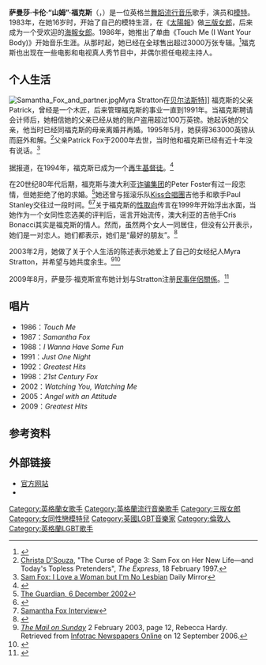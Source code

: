 {{noteTA
|1=zh-cn:欧洲节拍;zh-tw:歐陸節拍;
}}
{{Infobox musical artist <!-- See Wikipedia:WikiProject Musicians -->
| name                = 萨曼莎·福克斯<br>Samantha Fox
| image               = Samantha Fox in Lombardy crop.jpg
| alt                 =
| caption             = 2009年福克斯在意大利[[雷斯卡尔迪纳|雷斯卡尔迪纳]]
| image_size          =
| background          = solo_singer
| birth_name          = Samantha Karen Fox
| alias               = Sam Fox
| birth_date          = {{birth date and age|1966|4|15}}
| birth_place         = {{UK}}伦敦
| death_date          = 
| origin              = {{UK}}倫敦
| instrument          = 主唱
| genre               = [[流行_(音乐类型)|流行]]，[[舞蹈流行音乐|舞蹈流行音乐]]，{{link-en|自由式音乐|Freestyle music}}，[[歐陸節拍|歐陸節拍]]
| occupation          = 歌手，模特，演员，电视人
| years_active        = 1983年{{ndash}}1987年 <small>（模特）</small><br>1986年{{ndash}}至今 <small>（歌手）</small>
| label               = Lamborghini唱片 <small>（1983）</small><br>[[Jive_Records|Jive Records]] <small>（1986{{ndash}}1998）</small><br>Ichiban唱片 <small>（1998）</small>
| associated_acts     = [[Stock_Aitken_Waterman|Stock Aitken Waterman]]，[[Full_Force|Full Force]]，[[Hawkwind|Hawkwind]]，[[Günther_(singer)|Günther]]，[[Sabrina_Salerno|Sabrina Salerno]]
| website             = [http://www.samfox.com/ www.samfox.com]
}}

'''萨曼莎·卡伦·“山姆”·福克斯'''（{{lang-en|'''Samantha Karen "Sam" Fox'''}}，{{bd|1966年|4月15日|catIdx=F}}）是一位英格兰[[舞蹈流行音乐|舞蹈流行音乐]]歌手，演员和[[模特|模特]]。1983年，在她16岁时，开始了自己的模特生涯，在《[[太陽報_(英國)|太陽報]]》做[[三版女郎|三版女郎]]，后来成为一个受欢迎的[[海報女郎|海報女郎]]。1986年，她推出了单曲《Touch Me (I Want Your Body)》开始音乐生涯。从那时起，她已经在全球售出超过3000万张专辑。<ref>{{cite web |url=http://www.in2town.co.uk/Submit-News/-Samantha-Fox-The-Wife-Swapping-Experience |title=Samantha Fox The Wife Swapping Experience |publisher=In2town.co.uk |date= |accessdate=2010-12-25 |deadurl=yes |archiveurl=https://web.archive.org/web/20101210072503/http://www.in2town.co.uk/Submit-News/-Samantha-Fox-The-Wife-Swapping-Experience |archivedate=2010年12月10日 }}</ref>福克斯也出现在一些电影和电视真人秀节目中，并偶尔担任电视主持人。

==个人生活==
[[File:Samantha_Fox_and_partner.jpg|thumb]]Myra Stratton在[[贝尔法斯特|贝尔法斯特]]]]
福克斯的父亲Patrick，曾经是一个木匠，后来管理福克斯的事业一直到1991年。当福克斯聘请会计师后，她相信她的父亲已经从她的账户盗用超过100万英镑。她起诉她的父亲，他当时已经同福克斯的母亲离婚并再婚。1995年5月，她获得363000英镑从而庭外和解。<ref>[[Christa_D'Souza|Christa D'Souza]], "The Curse of Page 3: Sam Fox on Her New Life—and Today's Topless Pretenders", ''The Express'', 18 February 1997.</ref>父亲Patrick Fox于2000年去世，当时他和福克斯已经有近十年没有说话。<ref>[http://www.mirror.co.uk/archive/2002/12/09/sam-fox--i-love-a-woman-but-i-m-no-lesbian-89520-12439018/ Sam Fox: I Love a Woman but I'm No Lesbian] Daily Mirror</ref>

据报道，在1994年，福克斯已成为一个[[重生_(基督教)|再生基督徒]]。<ref>{{Cite news | url=http://news.bbc.co.uk/2/hi/entertainment/202953.stm | title=Samantha Fox charged with DUI | publisher=BBC News | date=1998-10-28 | accessdate=2009-11-26}}</ref>

在20世纪80年代后期，​​福克斯与澳大利亚[[诈骗集团|诈骗集团]]的Peter Foster有过一段恋情，但她拒绝了他的求婚。<ref>[http://www.guardian.co.uk/politics/2002/dec/06/uk.cherieblair1 The Guardian, 6 December 2002]</ref>她还曾与摇滚乐队[[Kiss合唱團|Kiss合唱團]]吉他手和歌手Paul Stanley交往过一段时间。<ref>{{cite web|url=http://www.montrealmirror.com/ARCHIVES/2004/072904/diverscite2.html |archiveurl=https://web.archive.org/web/20040823121321/http://www.montrealmirror.com/ARCHIVES/2004/072904/diverscite2.html |archivedate=2004-08-23|title=Sam I Am |first=John |last=Custodio |work=Montreal Mirror |date=2004-07-29 |accessdate=2012-09-27 |deadurl=yes }}</ref><ref>[https://web.archive.org/web/20040823121321/http://www.montrealmirror.com/ARCHIVES/2004/072904/diverscite2.html Samantha Fox Interview]</ref>关于福克斯的[[性取向|性取向]]传言在1999年开始浮出水面，当她作为一个女同性恋选美的评判后，谣言开始流传，澳大利亚的吉他手Cris Bonacci其实是福克斯的情人。然而，虽然两个女人一同居住，但没有公开表示，她们是一对恋人。她们都表示，她们是“最好的朋友”。<ref>{{cite web|url=http://www.dailymail.co.uk/tvshowbiz/article-70097/Sam-Fox-new-partner.html |title=Sam Fox and her new partner | Mail Online |publisher=Dailymail.co.uk |date=2001-09-03 |accessdate=2012-05-13}}</ref>

2003年2月，她做了关于个人生活的陈述表示她爱上了自己的女经纪人Myra Stratton，并希望与她共度余生。<ref>''[[The_Mail_on_Sunday|The Mail on Sunday]]'' 2 February 2003, page 12, Rebecca Hardy. Retrieved from [http://web7.infotrac.galegroup.com/itw/infomark/154/842/88225484w7/purl=rc1_SP00_0_CJ97345659&dyn=7!xrn_2_0_CJ97345659?sw_aep=wiltslib Infotrac Newspapers Online] on 12 September 2006.</ref><ref>{{cite web |url=http://www.afterellen.com/archive/ellen/Music/2005/10/samanthafox2.html |title=Samantha Fox Needs Love Too |publisher=AfterEllen.com |date=2005-10-18 |accessdate=2010-12-25 |archiveurl=https://archive.is/20120719231638/http://www.afterellen.com/archive/ellen/Music/2005/10/samanthafox2.html |archivedate=2012-07-19 |deadurl=yes }}</ref>

2009年8月，萨曼莎·福克斯宣布她计划与Stratton注册[[英國民事伴侶關係|民事伴侶關係]]。<ref>{{cite web|url=http://www.metro.co.uk/showbiz/717781-fox-wants-lemmy-to-give-her-away|title=Fox wants Lemmy to give her away|accessdate=2010-02-17|date=2009-08-11|publisher=Metro.co.uk}}</ref>

==唱片==
*1986：''Touch Me''
*1987：''Samantha Fox''
*1988：''I Wanna Have Some Fun''
*1991：''Just One Night''
*1992：''Greatest Hits''
*1998：''21st Century Fox''
*2002：''Watching You, Watching Me''
*2005：''Angel with an Attitude''
*2009：''Greatest Hits''

==参考资料==
{{Reflist|2}}

==外部链接==
{{commons|Samantha Fox}}
* [https://web.archive.org/web/20100502140003/http://www.samfox.com/ 官方网站]
* {{IMDb name|0289239}}

{{Authority control}}
{{DEFAULTSORT:Fox, Samantha}}
[[Category:英格蘭女歌手|Category:英格蘭女歌手]]
[[Category:英格蘭流行音樂歌手|Category:英格蘭流行音樂歌手]]
[[Category:三版女郎|Category:三版女郎]]
[[Category:女同性戀模特兒|Category:女同性戀模特兒]]
[[Category:英國LGBT音樂家|Category:英國LGBT音樂家]]
[[Category:倫敦人|Category:倫敦人]]
[[Category:英格蘭LGBT歌手|Category:英格蘭LGBT歌手]]